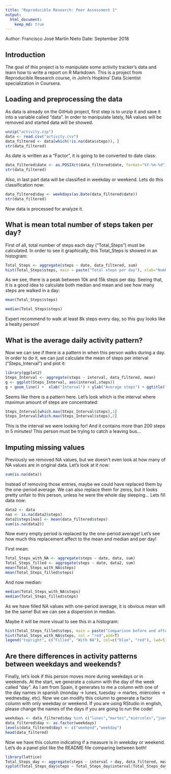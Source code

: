 ---
title: "Reproducible Research: Peer Assessment 1"
output: 
  html_document:
    keep_md: true
---

Author: Francisco José Martín Nieto
Date: September 2018

## Introduction

The goal of this project is to manipulate some activity tracker's data and learn how to write a report on 
R Markdown. This is a project from Reproducible Research course, in John's Hopkins' Data Scientist 
specialization in Coursera.


## Loading and preprocessing the data

As data is already on the GitHub project, first step is to unzip it and save it into a variable called "data". 
In order to manipulate lately, NA values will be removed and started data will be showed.

```{r unzip_and_save}
unzip("activity.zip")
data <- read.csv("activity.csv")
data_filtered <- data[which(!is.na(data$steps)), ]
str(data_filtered)
```

As date is written as a "Factor", it is going to be converted to date class:

```{r date_data}
data_filtered$date <- as.POSIXct(data_filtered$date, format="%Y-%m-%d")
str(data_filtered)
```

Also, in last part data will be classified in weekday or weekend. Lets do this classification now:

```{r weekday_weekend}
data_filtered$day <- weekdays(as.Date(data_filtered$date))
str(data_filtered)
```

Now data is processed for analyze it.


## What is mean total number of steps taken per day?

First of all, total number of steps each day ("Total_Steps") must be calculated. In order to see it graphically, this 
Total_Steps is showed in an histogram:

```{r Total_Number_Steps}
Total_Steps <- aggregate(steps ~ date, data_filtered, sum)
hist(Total_Steps$steps, main = paste("Total steps per day"), xlab="Number of Steps", ylab = "Number of days")
```

As we see, there is a peak between 10k and 15k steps per day. Seeing that, it is a good idea to calculate both median 
and mean and see how many steps are walked in a day:

```{r mean_steps}
mean(Total_Steps$steps)
```
```{r median_steps}
median(Total_Steps$steps)
```

Expert recommend to walk at least 8k steps every day, so this guy looks like a healty person!


## What is the average daily activity pattern?

Now we can see if there is a pattern in when this person walks during a day. In order to do it, we can just calculate
the mean of steps per interval ("Steps_Interval") and plot it:

```{r steps_per_interval}
library(ggplot2)
Steps_Interval <- aggregate(steps ~ interval, data_filtered, mean)
g <- ggplot(Steps_Interval, aes(interval,steps))
g + geom_line() +  xlab("Interval") + ylab("Average steps") + ggtitle("Average steps per Interval")
```

Seems like there is a pattern here. Let's look which is the interval where maximun amount of steps are concentrated:

```{r max_steps}
Steps_Interval[which.max(Steps_Interval$steps),1]
Steps_Interval[which.max(Steps_Interval$steps),2]
```
This is the interval we were looking for! And it contains more than 200 steps in 5 minutes! This person must be trying 
to catch a leaving bus...

## Imputing missing values

Previously we removed NA values, but we doesn't even look at how many of NA values are in original data. Let's look at 
it now:
```{r NA_Values}
sum(is.na(data))
```
Instead of removing those entries, maybe we could have replaced them by the one-period average. We can also replace 
them for zeros, but it looks pretty unfair to this person, unless he were the whole day sleeping... Lets fill data now:

```{r fill_NA}
data2 <- data
nas <- is.na(data2$steps)
data2$steps[nas] <- mean(data_filtered$steps)
sum(is.na(data2))
```

Now every empty period is replaced by the one-period average! Let's see how much this replacement affect to the mean 
and median and per day!

First mean:

```{r mean_compare}
Total_Steps_with_NA <- aggregate(steps ~ date, data, sum)
Total_Steps_filled <- aggregate(steps ~ date, data2, sum)
mean(Total_Steps_with_NA$steps)
mean(Total_Steps_filled$steps)
```

And now median:

```{r median_compare}
median(Total_Steps_with_NA$steps)
median(Total_Steps_filled$steps)
```

As we have filled NA values with one-period average, it is obvious mean will be the same! But we can see a dispersion
in median.

Maybe it will be more visual to see this in a histogram:

```{r hist_comparison}
hist(Total_Steps_filled$steps, main = paste("Comparison before and after filling data"), col="blue", xlab="Number of Steps", ylab = "Number of days")
hist(Total_Steps_with_NA$steps, col = "red",add=T)
legend("topright", c("Filled", "With NA"), col=c("blue", "red"), lwd=5)
```


## Are there differences in activity patterns between weekdays and weekends?

Finally, let's look if this person moves more during weekdays or in weekends. At the start, we generate a column with 
the day of the week called "day". As I am from Spain, it generates to me a column with one of the day names in spanish
(monday -> lunes, tuesday -> martes, miércoles -> wednesday, etc). Now we can modify this column to generate a factor 
column with only weekday or weekend. If you are using RStudio in english, please change the names of the days if you 
are going to run the code!

```{r factor_column}
weekdays <- data_filtered$day %in% c("lunes","martes","miércoles","jueves","viernes")
data_filtered$day <- as.factor(weekdays)
levels(data_filtered$day) <- c("weekend","weekday")
head(data_filtered)
```

Now we have this column indicating if a measure is in weekday or weekend. Let's do a panel plot like the README file 
comparing between both!

```{r weekend_weekday}
library(lattice)
Total_Steps_day <- aggregate(steps ~ interval + day, data_filtered, mean)
xyplot(Total_Steps_day$steps ~ Total_Steps_day$interval|Total_Steps_day$day, main="Average Steps per Day by Interval",xlab="Interval", ylab="Steps",layout=c(1,2), type="l")

```

